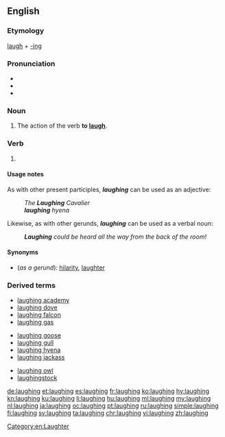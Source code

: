 ==English==

===Etymology===
[[laugh]] + [[-ing]]

===Pronunciation===
* {{IPA|/ˈlɑːfɪŋ/|lang=en}}
* {{audio|en-us-laughing.ogg|Audio (US)|lang=en}}
* {{rhymes|ɑːfɪŋ|lang=en}}

===Noun===
{{en-noun}}

# The action of the verb '''to [[laugh]]'''.

===Verb===
{{head|en|present participle}}

# {{present participle of|laugh|lang=en}}

====Usage notes====
As with other present participles, '''''laughing''''' can be used as an adjective:
: ''The '''Laughing''' Cavalier''
: '''''laughing''' hyena''

Likewise, as with other gerunds, '''''laughing''''' can be used as a verbal noun:
: '''''Laughing''' could be heard all the way from the back of the room!''

====Synonyms====
* (''as a gerund''): [[hilarity]], [[laughter]]

===Derived terms===
{{top3}}
* [[laughing academy]]
* [[laughing dove]]
* [[laughing falcon]]
* [[laughing gas]]
{{mid3}}
* [[laughing goose]]
* [[laughing gull]]
* [[laughing hyena]]
* [[laughing jackass]]
{{mid3}}
* [[laughing owl]]
* [[laughingstock]]
{{bottom}}

[[Category:en:Laughter]]

[[de:laughing]]
[[et:laughing]]
[[es:laughing]]
[[fr:laughing]]
[[ko:laughing]]
[[hy:laughing]]
[[kn:laughing]]
[[ku:laughing]]
[[li:laughing]]
[[hu:laughing]]
[[ml:laughing]]
[[my:laughing]]
[[nl:laughing]]
[[ja:laughing]]
[[oc:laughing]]
[[pt:laughing]]
[[ru:laughing]]
[[simple:laughing]]
[[fi:laughing]]
[[sv:laughing]]
[[ta:laughing]]
[[chr:laughing]]
[[vi:laughing]]
[[zh:laughing]]